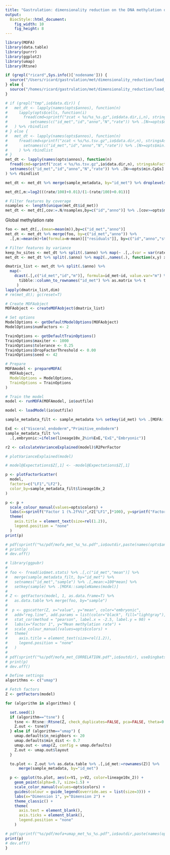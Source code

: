 ```yaml
---
title: "Gastrulation: dimensionality reduction on the DNA methylation data"
output:
  BiocStyle::html_document: 
    fig_width: 10
    fig_height: 8
---
```


```r
library(MOFA)
library(data.table)
library(purrr)
library(ggplot2)
library(umap)
library(Rtsne)
```

```r
if (grepl("ricard",Sys.info()['nodename'])) {
  source("/Users/ricard/gastrulation/met/dimensionality_reduction/load_settings.R")
} else {
  source("/homes/ricard/gastrulation/met/dimensionality_reduction/load_settings.R")
}
```

<!-- Load methylation data -->
```r
# if (grepl("tmp",io$data.dir)) {
#   met_dt <- lapply(names(opts$annos), function(n)
#     lapply(opts$cells, function(i)
#       fread(cmd=sprintf("zcat < %s/%s_%s.gz",io$data.dir,i,n), stringsAsFactors=T, showProgress=F, select=c(1,2,3,5,6)) %>% 
#          setnames(c("id_met","id","anno","N","rate")) %>% .[N>=opts$min.CpGs] %>% .[,N:=NULL]) %>% rbindlist
#   ) %>% rbindlist
# } else {
#   met_dt <- lapply(names(opts$annos), function(n) 
#     fread(cmd=sprintf("zcat < %s/%s.tsv.gz",io$data.dir,n), stringsAsFactors=T, showProgress=F, select=c(1,2,3,5,6)) %>% 
#       setnames(c("id_met","id","anno","N","rate")) %>% .[N>=opts$min.CpGs] %>% .[,N:=NULL]
#     ) %>% rbindlist 
# }
met_dt <- lapply(names(opts$annos), function(n)
  fread(cmd=sprintf("zcat < %s/%s.tsv.gz",io$data.dir,n), stringsAsFactors=T, showProgress=F, select=c(1,2,3,5,6)) %>%
  setnames(c("id_met","id","anno","N","rate")) %>% .[N>=opts$min.CpGs] %>% .[,N:=NULL]
) %>% rbindlist
```

<!-- Merge methylation data and sample metadata -->
```r
met_dt <- met_dt %>% merge(sample_metadata, by="id_met") %>% droplevels()
```

<!-- Calculate M value from Beta value -->
```r
met_dt[,m:=log2(((rate/100)+0.01)/(1-(rate/100)+0.01))]
```

<!-- Filter data -->
```r
# Filter features by coverage
nsamples <- length(unique(met_dt$id_met))
met_dt <- met_dt[,cov:=.N/nsamples,by=c("id","anno")] %>% .[cov>=opts$min.coverage] %>% .[,c("cov"):=NULL]
```

<!-- Regress out covariates -->
Global methylation rate
```r
foo <- met_dt[,.(mean=mean(m)),by=c("id_met","anno")]
met_dt <- met_dt %>% merge(foo, by=c("id_met","anno")) %>%
  .[,m:=mean(m)+lm(formula=m~mean)[["residuals"]], by=c("id","anno","stage_lineage")]
```

<!-- Filter data -->
```r
# Filter features by variance
keep_hv_sites <- met_dt %>% split(.$anno) %>% map(~ .[,.(var = var(rate)), by="id"] %>% .[var>0] %>% setorder(-var) %>% head(n = opts$nfeatures) %>% .$id)
met_dt <- met_dt %>% split(.$anno) %>% map2(.,names(.), function(x,y) x[id %in% keep_hv_sites[[y]]]) %>% rbindlist
```

<!-- Create matrix from the data.table -->
```r
dmatrix_list <- met_dt %>% split(.$anno) %>% 
  map(~
    dcast(.[,c("id_met","id","m")], formula=id_met~id, value.var="m") %>% as.data.frame %>% 
      tibble::column_to_rownames("id_met") %>% as.matrix %>% t
     )
lapply(dmatrix_list,dim)
# rm(met_dt); gc(reset=T)
```

<!-- Fit MOFA model -->
```r
# Create MOFAobject
MOFAobject <- createMOFAobject(dmatrix_list)

# Set options
ModelOptions <- getDefaultModelOptions(MOFAobject)
ModelOptions$numFactors <- 2

TrainOptions <- getDefaultTrainOptions()
TrainOptions$maxiter <- 1000
TrainOptions$tolerance <- 0.25
TrainOptions$DropFactorThreshold <- 0.00
TrainOptions$seed <- 42

# Prepare
MOFAmodel <- prepareMOFA(
  MOFAobject,
  ModelOptions = ModelOptions, 
  TrainOptions = TrainOptions
)

# Train the model
model <- runMOFA(MOFAmodel, io$outfile)
```

<!-- Load pretrained model -->
```r
model <- loadModel(io$outfile)
```

<!-- Sort sample metadata to match the order of the sample names in MOFA -->
```r
sample_metadata_filt <- sample_metadata %>% setkey(id_met) %>% .[MOFA::sampleNames(model)]
```

<!-- Classify cells as embryonic or extra-embryonic -->
```r
ExE <- c("Visceral_endoderm","Primitive_endoderm")
sample_metadata_filt %>%
  .[,embryonic:=ifelse(lineage10x_2%in%ExE,"ExE","Embryonic")]
```

<!-- Calculate variance explained per factor and view -->
```r
r2 <- calculateVarianceExplained(model)$R2PerFactor
```

```r
# plotVarianceExplained(model)
```

<!-- (Optional) Rotate a factor -->
```r
# model@Expectations$Z[,1] <- -model@Expectations$Z[,1]
```

<!-- Scatter plots of Factors -->
```r
p <- plotFactorScatter(
  model, 
  factors=c("LF1","LF2"), 
  color_by=sample_metadata_filt$lineage10x_2
)

p <- p + 
  scale_colour_manual(values=opts$colors) +
  labs(x=sprintf("Factor 1 (%.2f%%)",r2["LF1",]*100), y=sprintf("Factor 2 (%.2f%%)",r2["LF2",]*100)) +
  theme(
    axis.title = element_text(size=rel(1.2)),
    legend.position = "none"
  )
print(p)

# pdf(sprintf("%s/pdf/mofa_met_%s_%s.pdf",io$outdir,paste(names(opts$annos), collapse="_"), paste(opts$stage_lineage10x, collapse="_")), useDingbats = F, onefile = F, width=6, height=6)
# print(p)
# dev.off()
```

<!-- Correlate Factor 1 with global methylation differences -->
```r
# library(ggpubr) 
# 
# foo <- fread(io$met.stats) %>% .[,c("id_met","mean")] %>% 
#   merge(sample_metadata_filt, by="id_met") %>%
#   setnames("id_met","sample") %>% .[,mean:=100*mean] %>%
#   setkey(sample) %>% .[MOFA::sampleNames(model)] 
# 
# Z <- getFactors(model, 1, as.data.frame=T) %>% 
#   as.data.table %>% merge(foo, by="sample") 
# 
#  p <- ggscatter(Z, x="value", y="mean", color="embryonic",
#   add="reg.line", add.params = list(color="black", fill="lightgray"), conf.int=TRUE) +
#   stat_cor(method = "pearson", label.x = -2.5, label.y = 90) +
#   labs(x="Factor 1", y="Mean methylation rate") +
#   scale_colour_manual(values=opts$colors) +
#   theme(
#     axis.title = element_text(size=rel(1.2)),
#     legend.position = "none"
#   )
#  
# pdf(sprintf("%s/pdf/mofa_met_CORRELATION.pdf",io$outdir), useDingbats = F, width=6, height=6)
# print(p)
# dev.off()
```

<!-- Non-linear dimensionality reduction from MOFA factors -->
```r
# Define settings
algorithms <- c("umap")

# Fetch factors
Z <- getFactors(model)

for (algorithm in algorithms) {

  set.seed(1)
  if (algorithm=="tsne") {
    tsne <- Rtsne::Rtsne(Z, check_duplicates=FALSE, pca=FALSE, theta=0.5, dims=2)
    Z.out <- tsne$Y
  } else if (algorithm=="umap") {
    umap.defaults$n_neighbors <- 20
    umap.defaults$min_dist <- 0.7
    umap.out <- umap(Z, config = umap.defaults)
    Z.out <- umap.out$layout
  }

  to.plot <- Z.out %>% as.data.table %>% .[,id_met:=rownames(Z)] %>%
      merge(sample_metadata, by="id_met")

  p <- ggplot(to.plot, aes(x=V1, y=V2, color=lineage10x_2)) +
    geom_point(alpha=0.7, size=1.5) +
    scale_color_manual(values=opts$colors) +
    guides(colour = guide_legend(override.aes = list(size=3))) +
    labs(x="Dimension 1", y="Dimension 2") +
    theme_classic() +
    theme(
      axis.text = element_blank(),
      axis.ticks = element_blank(),
      legend.position = "none"
    )

# pdf(sprintf("%s/pdf/mofa+umap_met_%s_%s.pdf",io$outdir,paste(names(opts$annos), collapse="_"), paste(opts$stage_lineage10x, collapse="_")), useDingbats = F, onefile = F, width=6, height=6)
print(p)
# dev.off()
}
```

